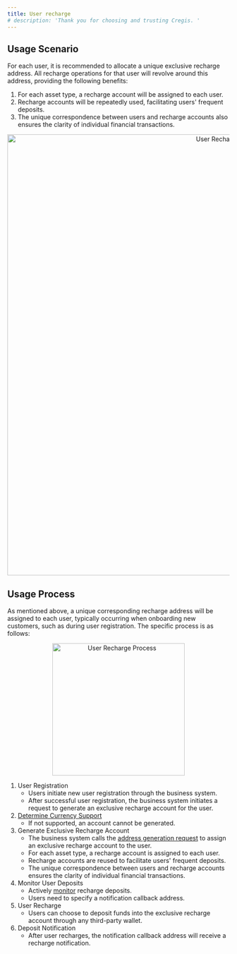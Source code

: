 ```yaml
---
title: User recharge
# description: 'Thank you for choosing and trusting Cregis. '
---
```

## Usage Scenario <a href="#vijj-1704960516492" id="vijj-1704960516492"></a>
For each user, it is recommended to allocate a unique exclusive recharge address. All recharge operations for that user will revolve around this address, providing the following benefits:

1. For each asset type, a recharge account will be assigned to each user.
2. Recharge accounts will be repeatedly used, facilitating users' frequent deposits.
3. The unique correspondence between users and recharge accounts also ensures the clarity of individual financial transactions.
<p align="center">
<img
  src="/images/intro01.png"
  alt="User Recharge Scenario" width="1000" height="auto"
/>
</p>


## Usage Process <a href="#yf8b-1704960516492" id="yf8b-1704960516492"></a>

As mentioned above, a unique corresponding recharge address will be assigned to each user, typically occurring when onboarding new customers, such as during user registration. The specific process is as follows:

<p align="center">
<img alt="User Recharge Process" src="/images/intro02.png" alt="" width="300" height="auto"/>
</p>


1. User Registration
   * Users initiate new user registration through the business system.
   * After successful user registration, the business system initiates a request to generate an exclusive recharge account for the user.
2. [Determine Currency Support](/api-reference/request-apis/currency-query)
   * If not supported, an account cannot be generated.
3. Generate Exclusive Recharge Account
   * The business system calls the [address generation request](api-reference/request-apis/address-generate) to assign an exclusive recharge account to the user.
   * For each asset type, a recharge account is assigned to each user.
   * Recharge accounts are reused to facilitate users' frequent deposits.
   * The unique correspondence between users and recharge accounts ensures the clarity of individual financial transactions.
4. Monitor User Deposits
   * Actively [monitor](api-reference/callback/address-deposit) recharge deposits.
   * Users need to specify a notification callback address.
5. User Recharge
   * Users can choose to deposit funds into the exclusive recharge account through any third-party wallet.
6. Deposit Notification
   * After user recharges, the notification callback address will receive a recharge notification.